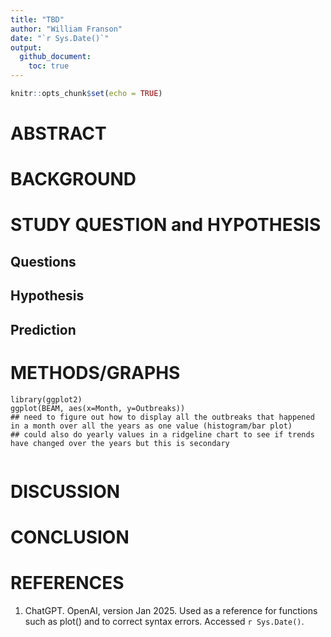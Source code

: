 ```yaml
---
title: "TBD"
author: "William Franson"
date: "`r Sys.Date()`"
output:
  github_document:
    toc: true
---
```


```r
knitr::opts_chunk$set(echo = TRUE)
```
# ABSTRACT

# BACKGROUND

# STUDY QUESTION and HYPOTHESIS

## Questions  

## Hypothesis 

## Prediction

# METHODS/GRAPHS
```Rates
library(ggplot2)
ggplot(BEAM, aes(x=Month, y=Outbreaks))
## need to figure out how to display all the outbreaks that happened in a month over all the years as one value (histogram/bar plot)
## could also do yearly values in a ridgeline chart to see if trends have changed over the years but this is secondary


```

# DISCUSSION

# CONCLUSION

# REFERENCES     

1. ChatGPT. OpenAI, version Jan 2025. Used as a reference for functions such as plot() and to correct syntax errors. Accessed `r Sys.Date()`.



